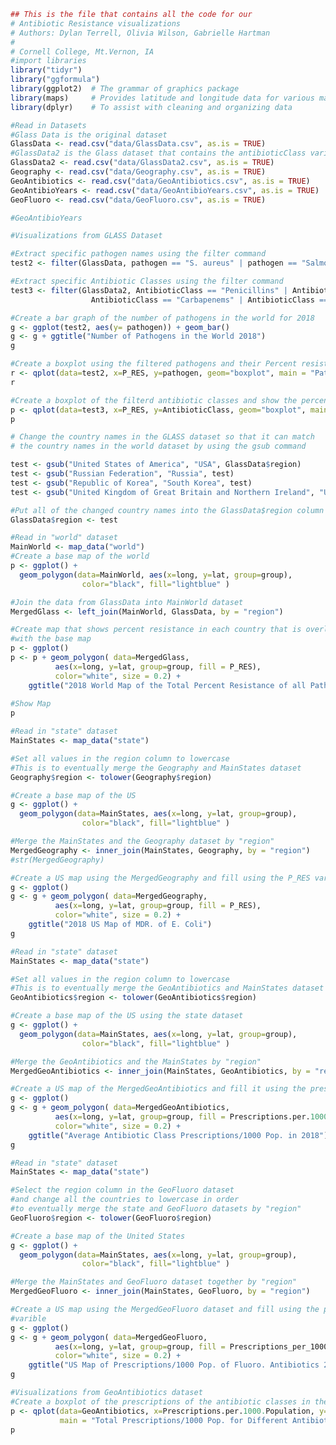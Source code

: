 ```{r}
## This is the file that contains all the code for our 
# Antibiotic Resistance visualizations
# Authors: Dylan Terrell, Olivia Wilson, Gabrielle Hartman
# 
# Cornell College, Mt.Vernon, IA
#import libraries
library("tidyr")
library("ggformula")
library(ggplot2)  # The grammar of graphics package
library(maps)     # Provides latitude and longitude data for various maps
library(dplyr)    # To assist with cleaning and organizing data

#Read in Datasets
#Glass Data is the original dataset
GlassData <- read.csv("data/GlassData.csv", as.is = TRUE)
#GlassData2 is the Glass dataset that contains the antibioticClass variable
GlassData2 <- read.csv("data/GlassData2.csv", as.is = TRUE)
Geography <- read.csv("data/Geography.csv", as.is = TRUE)
GeoAntibiotics <- read.csv("data/GeoAntibiotics.csv", as.is = TRUE)
GeoAntibioYears <- read.csv("data/GeoAntibioYears.csv", as.is = TRUE)
GeoFluoro <- read.csv("data/GeoFluoro.csv", as.is = TRUE)

#GeoAntibioYears
```

```{r}
#Visualizations from GLASS Dataset

#Extract specific pathogen names using the filter command
test2 <- filter(GlassData, pathogen == "S. aureus" | pathogen == "Salmonella spp." | pathogen == "N. gonorrhoeae"| pathogen == "E. coli" | pathogen == "Acinetobacter spp." | pathogen == "S. pneumoniae")

#Extract specific Antibiotic Classes using the filter command
test3 <- filter(GlassData2, AntibioticClass == "Penicillins" | AntibioticClass == "Cephalosporins" | AntibioticClass == "Fluoroquinolones" |
                  AntibioticClass == "Carbapenems" | AntibioticClass == "Macrolides")

#Create a bar graph of the number of pathogens in the world for 2018
g <- ggplot(test2, aes(y= pathogen)) + geom_bar()
g <- g + ggtitle("Number of Pathogens in the World 2018")
g

#Create a boxplot using the filtered pathogens and their Percent resistance
r <- qplot(data=test2, x=P_RES, y=pathogen, geom="boxplot", main = "Pathogen's Percent of Resistance to Different Antibiotics")
r

#Create a boxplot of the filterd antibiotic classes and show the percent resistance to them
p <- qplot(data=test3, x=P_RES, y=AntibioticClass, geom="boxplot", main = "Total Percent of Resistance to Antibiotic Classes")
p

```


```{r}
# Change the country names in the GLASS dataset so that it can match 
# the country names in the world dataset by using the gsub command

test <- gsub("United States of America", "USA", GlassData$region)
test <- gsub("Russian Federation", "Russia", test)
test <- gsub("Republic of Korea", "South Korea", test)
test <- gsub("United Kingdom of Great Britain and Northern Ireland", "UK", test)

#Put all of the changed country names into the GlassData$region column
GlassData$region <- test

#Read in "world" dataset
MainWorld <- map_data("world")
#Create a base map of the world
p <- ggplot() + 
  geom_polygon(data=MainWorld, aes(x=long, y=lat, group=group),
                color="black", fill="lightblue" )

#Join the data from GlassData into MainWorld dataset
MergedGlass <- left_join(MainWorld, GlassData, by = "region")

#Create map that shows percent resistance in each country that is overlayed
#with the base map
p <- ggplot()
p <- p + geom_polygon( data=MergedGlass, 
          aes(x=long, y=lat, group=group, fill = P_RES), 
          color="white", size = 0.2) +
    ggtitle("2018 World Map of the Total Percent Resistance of all Pathogens")
 
#Show Map
p
```
```{r}
#Read in "state" dataset
MainStates <- map_data("state")

#Set all values in the region column to lowercase
#This is to eventually merge the Geography and MainStates dataset
Geography$region <- tolower(Geography$region)

#Create a base map of the US 
g <- ggplot() + 
  geom_polygon(data=MainStates, aes(x=long, y=lat, group=group),
                color="black", fill="lightblue" )

#Merge the MainStates and the Geography dataset by "region"
MergedGeography <- inner_join(MainStates, Geography, by = "region")
#str(MergedGeography)

#Create a US map using the MergedGeography and fill using the P_RES variable
g <- ggplot()
g <- g + geom_polygon( data=MergedGeography, 
          aes(x=long, y=lat, group=group, fill = P_RES), 
          color="white", size = 0.2) +
    ggtitle("2018 US Map of MDR. of E. Coli")
g
```


```{r}
#Read in "state" dataset
MainStates <- map_data("state")

#Set all values in the region column to lowercase
#This is to eventually merge the GeoAntibiotics and MainStates dataset
GeoAntibiotics$region <- tolower(GeoAntibiotics$region)

#Create a base map of the US using the state dataset
g <- ggplot() + 
  geom_polygon(data=MainStates, aes(x=long, y=lat, group=group),
                color="black", fill="lightblue" )

#Merge the GeoAntibiotics and the MainStates by "region"
MergedGeoAntibiotics <- inner_join(MainStates, GeoAntibiotics, by = "region")

#Create a US map of the MergedGeoAntibiotics and fill it using the prescriptions/1000 Pop.
g <- ggplot()
g <- g + geom_polygon( data=MergedGeoAntibiotics, 
          aes(x=long, y=lat, group=group, fill = Prescriptions.per.1000.Population), 
          color="white", size = 0.2) + 
    ggtitle("Average Antibiotic Class Prescriptions/1000 Pop. in 2018")
g
```
```{r}
#Read in "state" dataset
MainStates <- map_data("state")

#Select the region column in the GeoFluoro dataset
#and change all the countries to lowercase in order
#to eventually merge the state and GeoFluoro datasets by "region"
GeoFluoro$region <- tolower(GeoFluoro$region)

#Create a base map of the United States
g <- ggplot() + 
  geom_polygon(data=MainStates, aes(x=long, y=lat, group=group),
                color="black", fill="lightblue" )

#Merge the MainStates and GeoFluoro dataset together by "region"
MergedGeoFluoro <- inner_join(MainStates, GeoFluoro, by = "region")

#Create a US map using the MergedGeoFluoro dataset and fill using the prescriptions
#varible
g <- ggplot()
g <- g + geom_polygon( data=MergedGeoFluoro, 
          aes(x=long, y=lat, group=group, fill = Prescriptions_per_1000_Population), 
          color="white", size = 0.2) +
    ggtitle("US Map of Prescriptions/1000 Pop. of Fluoro. Antibiotics 2018")
g
```



```{r}
#Visualizations from GeoAntibiotics dataset
#Create a boxplot of the prescriptions of the antibiotic classes in the US in 2018
p <- qplot(data=GeoAntibiotics, x=Prescriptions.per.1000.Population, y=Antibiotic.Class, geom="boxplot",
           main = "Total Prescriptions/1000 Pop. for Different Antibiotics in 2018")
p


```





